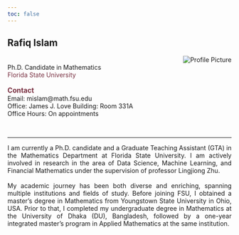 ```yaml
---
toc: false
---  
```


<script async src="https://pagead2.googlesyndication.com/pagead/js/adsbygoogle.js?client=ca-pub-6878992848042528"
     crossorigin="anonymous"></script>  

## Rafiq Islam  
<p style="text-align: justify"><img align="right" src='/_assets/images/profile.png' class='oval-image' alt='Profile Picture' style='align-right; margin-left: 25px; margin-bottom: 10px;'><br>
    Ph.D. Candidate in Mathematics  
    <a href='https://fsu.edu' target='_blank' style='color: #782F40; text-decoration:none'>Florida State University</a><br>
    <br>
    <span style='font-size: 1.1em; font-weight: bold; margin-top: 50px; margin-bottom: 50px;color: #782F40'>Contact</span>  
    Email: <a href="mailto:mislam@math.fsu.edu" style="text-decoration:none"> mislam@math.fsu.edu</a>  
    Office: <a href="https://maps.app.goo.gl/p25RvKR6jiecRYsG9" target="_blank" style="text-decoration:none"> James J. Love Building: Room 331A</a>  
    Office Hours: On appointments
</p>  

<br>

---  

<p style="text-align: justify">    
    I am currently a Ph.D. candidate and a Graduate Teaching Assistant (GTA) in the Mathematics Department at Florida State University. I am actively involved in research in the area of Data Science, Machine Learning, and Financial Mathematics under the supervision of professor <a href="https://www.math.fsu.edu/DepartmentNews/Articles/Fac_Zhu.math" style="text-decoration:none" target="_blank"> Lingjiong Zhu</a>.<br>
    <br>
     My academic journey has been both diverse and enriching, spanning multiple institutions and fields of study. Before joining FSU, I obtained a master’s degree in Mathematics from Youngstown State University in Ohio, USA. Prior to that, I completed my undergraduate degree in Mathematics at the University of Dhaka (DU), Bangladesh, followed by a one-year integrated master’s program in Applied Mathematics at the same institution.
</p>  
